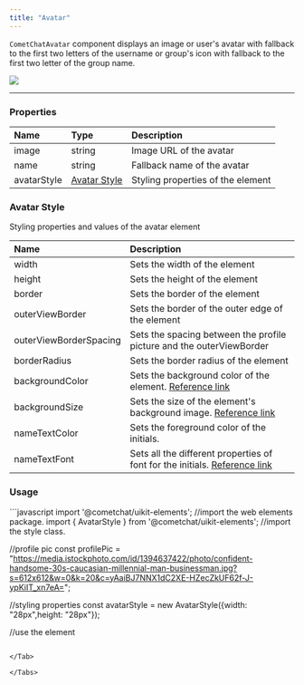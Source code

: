 ```yaml
---
title: "Avatar"
---
```




`CometChatAvatar` component displays an image or user's avatar with fallback to the first two letters of the username or group's icon with fallback to the first two letter of the group name.

<Frame>
  <img src="/images/2d5e5bdb-iaut9ris3qsp06esxrfgn13x9y6uzpulcrgiocg97f47keqml8k1zc3tbi2osmdq-2068d7d2d32a12ca9dfbfbcc514a7288.png" />
</Frame>

***

### Properties

| Name        | Type                                                   | Description                       |
| :----------- | :------------------------------------------------------ | :--------------------------------- |
| image       | string                                                 | Image URL of the avatar           |
| name        | string                                                 | Fallback name of the avatar       |
| avatarStyle | [Avatar Style](/web-elements/avatar#avatar-style) | Styling properties of the element |

### Avatar Style

Styling properties and values of the avatar element

| Name                   | Description                                                                                                                         |
| :---------------------- | :----------------------------------------------------------------------------------------------------------------------------------- |
| width                  | Sets the width of the element                                                                                                       |
| height                 | Sets the height of the element                                                                                                      |
| border                 | Sets the border of the element                                                                                                      |
| outerViewBorder        | Sets the border of the outer edge of the element                                                                                    |
| outerViewBorderSpacing | Sets the spacing between the profile picture and the outerViewBorder                                                                |
| borderRadius           | Sets the border radius of the element                                                                                               |
| backgroundColor        | Sets the background color of the element. [Reference link](https://developer.mozilla.org/en-US/docs/Web/CSS/background-color)       |
| backgroundSize         | Sets the size of the element's background image. [Reference link](https://developer.mozilla.org/en-US/docs/Web/CSS/background-size) |
| nameTextColor          | Sets the foreground color of the initials.                                                                                          |
| nameTextFont           | Sets all the different properties of font for the initials. [Reference link](https://developer.mozilla.org/en-US/docs/Web/CSS/font) |

### Usage

<Tabs>
<Tab title="JavaScript">
```javascript
import '@cometchat/uikit-elements'; //import the web elements package.
import  { AvatarStyle } from '@cometchat/uikit-elements'; //import the style class.

//profile pic
const profilePic = "https://media.istockphoto.com/id/1394637422/photo/confident-handsome-30s-caucasian-millennial-man-businessman.jpg?s=612x612&w=0&k=20&c=yAaiBJ7NNX1dC2XE-HZecZkUF62f-J-ypKiIT_xn7eA=";

//styling properties
const avatarStyle = new AvatarStyle({width: "28px",height: "28px"});

//use the element
<cometchat-avatar image={profilePic} avatarStyle={avatarStyle} />
```

</Tab>

</Tabs>
